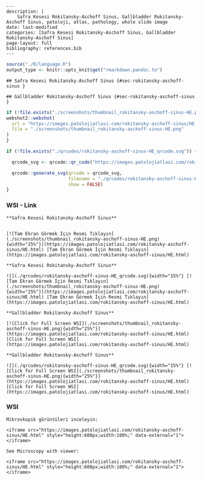 
```comment
---
description: |
    Safra Kesesi Rokitansky-Aschoff Sinus, Gallbladder Rokitansky-Aschoff Sinus, patoloji, atlas, pathology, whole slide image
date: last-modified
categories: [Safra Kesesi Rokitansky-Aschoff Sinus, Gallbladder Rokitansky-Aschoff Sinus]
page-layout: full
bibliography: references.bib
---
```



```r
source("./R/language.R")
output_type <- knitr::opts_knit$get("rmarkdown.pandoc.to")
```


```asis
## Safra Kesesi Rokitansky-Aschoff Sinus {#sec-rokitansky-aschoff-sinus }
```


```asis
## Gallbladder Rokitansky-Aschoff Sinus {#sec-rokitansky-aschoff-sinus }
```






```r
if (!file.exists("./screenshots/thumbnail_rokitansky-aschoff-sinus-HE.png")) {
webshot2::webshot(
  url = "https://images.patolojiatlasi.com/rokitansky-aschoff-sinus/HE.html",
  file = "./screenshots/thumbnail_rokitansky-aschoff-sinus-HE.png"
)
}
```



```r
if (!file.exists("./qrcodes/rokitansky-aschoff-sinus-HE_qrcode.svg")) {

  qrcode_svg <- qrcode::qr_code("https://images.patolojiatlasi.com/rokitansky-aschoff-sinus/HE.html")

  qrcode::generate_svg(qrcode = qrcode_svg,
                       filename = "./qrcodes/rokitansky-aschoff-sinus-HE_qrcode.svg",
                       show = FALSE)
}
```







::::: panel-tabset


### WSI - Link








:::: {.content-hidden when-format="pdf"}


```asis

**Safra Kesesi Rokitansky-Aschoff Sinus**


[![Tam Ekran Görmek İçin Resmi Tıklayın](./screenshots/thumbnail_rokitansky-aschoff-sinus-HE.png){width="25%"}](https://images.patolojiatlasi.com/rokitansky-aschoff-sinus/HE.html) [Tam Ekran Görmek İçin Resmi Tıklayın](https://images.patolojiatlasi.com/rokitansky-aschoff-sinus/HE.html)

```

::::


:::: {.content-visible when-format="pdf"}

```asis

**Safra Kesesi Rokitansky-Aschoff Sinus**

![](./qrcodes/rokitansky-aschoff-sinus-HE_qrcode.svg){width="15%"} [![Tam Ekran Görmek İçin Resmi Tıklayın](./screenshots/thumbnail_rokitansky-aschoff-sinus-HE.png){width="25%"}](https://images.patolojiatlasi.com/rokitansky-aschoff-sinus/HE.html) [Tam Ekran Görmek İçin Resmi Tıklayın](https://images.patolojiatlasi.com/rokitansky-aschoff-sinus/HE.html)

```



::::




:::: {.content-hidden when-format="pdf"}


```asis

**Gallbladder Rokitansky-Aschoff Sinus**

[![Click for Full Screen WSI](./screenshots/thumbnail_rokitansky-aschoff-sinus-HE.png){width="25%"}](https://images.patolojiatlasi.com/rokitansky-aschoff-sinus/HE.html) [Click for Full Screen WSI](https://images.patolojiatlasi.com/rokitansky-aschoff-sinus/HE.html)

```

::::


:::: {.content-visible when-format="pdf"}

```asis

**Gallbladder Rokitansky-Aschoff Sinus**

![](./qrcodes/rokitansky-aschoff-sinus-HE_qrcode.svg){width="15%"} [![Click for Full Screen WSI](./screenshots/thumbnail_rokitansky-aschoff-sinus-HE.png){width="25%"}](https://images.patolojiatlasi.com/rokitansky-aschoff-sinus/HE.html) [Click for Full Screen WSI](https://images.patolojiatlasi.com/rokitansky-aschoff-sinus/HE.html)

```


::::







### WSI








```asis
Mikroskopik görüntüleri inceleyin:

<iframe src="https://images.patolojiatlasi.com/rokitansky-aschoff-sinus/HE.html" style="height:600px;width:100%;" data-external="1"></iframe>

```





```asis

See Microscopy with viewer:

<iframe src="https://images.patolojiatlasi.com/rokitansky-aschoff-sinus/HE.html" style="height:600px;width:100%;" data-external="1"></iframe>

```






:::::















